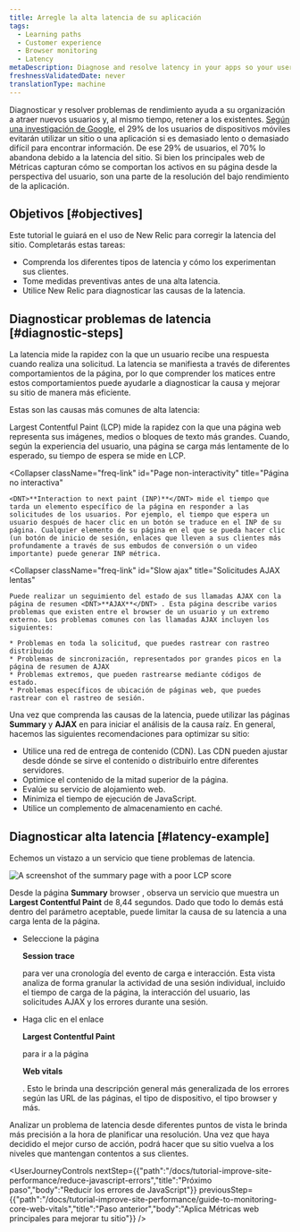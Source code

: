 ```yaml
---
title: Arregle la alta latencia de su aplicación
tags:
  - Learning paths
  - Customer experience
  - Browser monitoring
  - Latency
metaDescription: Diagnose and resolve latency in your apps so your users get the most out of their site experience.
freshnessValidatedDate: never
translationType: machine
---
```



Diagnosticar y resolver problemas de rendimiento ayuda a su organización a atraer nuevos usuarios y, al mismo tiempo, retener a los existentes. [Según una investigación de Google](https://think.storage.googleapis.com/images/micromoments-guide-to-winning-shift-to-mobile-download.pdf), el 29% de los usuarios de dispositivos móviles evitarán utilizar un sitio o una aplicación si es demasiado lento o demasiado difícil para encontrar información. De ese 29% de usuarios, el 70% lo abandona debido a la latencia del sitio. Si bien los principales web de Métricas capturan cómo se comportan los activos en su página desde la perspectiva del usuario, son una parte de la resolución del bajo rendimiento de la aplicación.

## Objetivos [#objectives]

Este tutorial le guiará en el uso de New Relic para corregir la latencia del sitio. Completarás estas tareas:

* Comprenda los diferentes tipos de latencia y cómo los experimentan sus clientes.
* Tome medidas preventivas antes de una alta latencia.
* Utilice New Relic para diagnosticar las causas de la latencia.

## Diagnosticar problemas de latencia [#diagnostic-steps]

La latencia mide la rapidez con la que un usuario recibe una respuesta cuando realiza una solicitud. La latencia se manifiesta a través de diferentes comportamientos de la página, por lo que comprender los matices entre estos comportamientos puede ayudarle a diagnosticar la causa y mejorar su sitio de manera más eficiente.

Estas son las causas más comunes de alta latencia:

<CollapserGroup>
  <Collapser
    className="freq-link"
    id="Slow page load"
    title="Carga de página lenta"
  >
    Largest Contentful Paint (LCP) mide la rapidez con la que una página web representa sus imágenes, medios o bloques de texto más grandes. Cuando, según la experiencia del usuario, una página se carga más lentamente de lo esperado, su tiempo de espera se mide en LCP.
  </Collapser>

  <Collapser
    className="freq-link"
    id="Page non-interactivity"
    title="Página no interactiva"
  >
    <DNT>**Interaction to next paint (INP)**</DNT> mide el tiempo que tarda un elemento específico de la página en responder a las solicitudes de los usuarios. Por ejemplo, el tiempo que espera un usuario después de hacer clic en un botón se traduce en el INP de su página. Cualquier elemento de su página en el que se pueda hacer clic (un botón de inicio de sesión, enlaces que lleven a sus clientes más profundamente a través de sus embudos de conversión o un video importante) puede generar INP métrica.
  </Collapser>

  <Collapser
    className="freq-link"
    id="Slow ajax"
    title="Solicitudes AJAX lentas"
  >
    Puede realizar un seguimiento del estado de sus llamadas AJAX con la página de resumen <DNT>**AJAX**</DNT> . Esta página describe varios problemas que existen entre el browser de un usuario y un extremo externo. Los problemas comunes con las llamadas AJAX incluyen los siguientes:

    * Problemas en toda la solicitud, que puedes rastrear con rastreo distribuido
    * Problemas de sincronización, representados por grandes picos en la página de resumen de AJAX
    * Problemas extremos, que pueden rastrearse mediante códigos de estado.
    * Problemas específicos de ubicación de páginas web, que puedes rastrear con el rastreo de sesión.
  </Collapser>
</CollapserGroup>

Una vez que comprenda las causas de la latencia, puede utilizar las páginas <DNT>**Summary**</DNT> y <DNT>**AJAX**</DNT> en <InlinePopover type="browser"/>para iniciar el análisis de la causa raíz. En general, hacemos las siguientes recomendaciones para optimizar su sitio:

* Utilice una red de entrega de contenido (CDN). Las CDN pueden ajustar desde dónde se sirve el contenido o distribuirlo entre diferentes servidores.
* Optimice el contenido de la mitad superior de la página.
* Evalúe su servicio de alojamiento web.
* Minimiza el tiempo de ejecución de JavaScript.
* Utilice un complemento de almacenamiento en caché.

## Diagnosticar alta latencia [#latency-example]

Echemos un vistazo a un servicio que tiene problemas de latencia.

<img
  alt="A screenshot of the summary page with a poor LCP score"
  title="Abnormal LCP score"
  src={journeyAbnormalLCP}
/>

Desde la página <DNT>**Summary**</DNT> browser , observa un servicio que muestra un <DNT>**Largest Contentful Paint**</DNT> de 8,44 segundos. Dado que todo lo demás está dentro del parámetro aceptable, puede limitar la causa de su latencia a una carga lenta de la página.

* Seleccione la página

  <DNT>**Session trace**</DNT>

  para ver una cronología del evento de carga e interacción. Esta vista analiza de forma granular la actividad de una sesión individual, incluido el tiempo de carga de la página, la interacción del usuario, las solicitudes AJAX y los errores durante una sesión.

* Haga clic en el enlace

  <DNT>**Largest Contentful Paint**</DNT>

  para ir a la página

  <DNT>**Web vitals**</DNT>

  . Esto le brinda una descripción general más generalizada de los errores según las URL de las páginas, el tipo de dispositivo, el tipo browser y más.

Analizar un problema de latencia desde diferentes puntos de vista le brinda más precisión a la hora de planificar una resolución. Una vez que haya decidido el mejor curso de acción, podrá hacer que su sitio vuelva a los niveles que mantengan contentos a sus clientes.

<UserJourneyControls
  nextStep={{"path":"/docs/tutorial-improve-site-performance/reduce-javascript-errors","title":"Próximo paso","body":"Reducir los errores de JavaScript"}}
  previousStep={{"path":"/docs/tutorial-improve-site-performance/guide-to-monitoring-core-web-vitals","title":"Paso anterior","body":"Aplica Métricas web principales para mejorar tu sitio"}}
/>